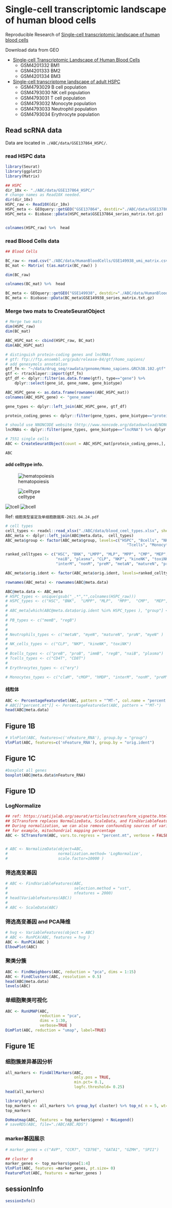 # Single-cell transcriptomic landscape of human blood cells

Reproducible Research of [Single-cell transcriptomic landscape of human blood cells](https://academic.oup.com/nsr/article/8/3/nwaa180/5896476)


Download data from GEO

* [Single-cell Transcriptomic Landscape of Human Blood Cells](https://www.ncbi.nlm.nih.gov/geo/query/acc.cgi?acc=GSE149938)
    * GSM4201332	BM1
    * GSM4201333	BM2
    * GSM4201334	BM3

* [Single-cell transcriptome landscape of adult HSPC](https://www.ncbi.nlm.nih.gov/geo/query/acc.cgi?acc=HSPC_GSE137864)
    * GSM4793029	B cell population
    * GSM4793030	NK cell population
    * GSM4793031	T cell population
    * GSM4793032	Monocyte population
    * GSM4793033	Neutrophil population
    * GSM4793034	Erythrocyte population


## Read scRNA data

Data are located in `./ABC/data/GSE137864_HSPC/`.

### read HSPC data
```r
library(Seurat)
library(ggplot2)
library(Matrix)

## HSPC
dir_10x <- "./ABC/data/GSE137864_HSPC/"
# change names as Read10X needed.
dir(dir_10x)
HSPC_raw <- Read10X(dir_10x)
HSPC_meta <- GEOquery::getGEO("GSE137864", destdir="./ABC/data/GSE137864_HSPC/")
HSPC_meta <- Biobase::pData(HSPC_meta$GSE137864_series_matrix.txt.gz)


colnames(HSPC_raw) %>%  head
```

### read Blood Cells data
```r

## Blood Cells

BC_raw <- read.csv("./ABC/data/HumanBloodCells/GSE149938_umi_matrix.csv", check.names=F)
BC_mat <- Matrix( t(as.matrix(BC_raw)) )

dim(BC_raw)

colnames(BC_mat) %>%  head

BC_meta <- GEOquery::getGEO("GSE149938", destdir="./ABC/data/HumanBloodCells/")
BC_meta <- Biobase::pData(BC_meta$GSE149938_series_matrix.txt.gz)
```

### Merge two mats to CreateSeuratObject
```r
# Merge two mats
dim(HSPC_raw)
dim(BC_mat)

ABC_HSPC_mat <- cbind(HSPC_raw, BC_mat)
dim(ABC_HSPC_mat)

# distinguish protein-coding genes and lncRNAs
# gtf: ftp://ftp.ensembl.org/pub/release-84/gtf/homo_sapiens/
# add genesymols annotation
gtf_fn <- "~/data/drug_seq/rawdata/genome/Homo_sapiens.GRCh38.102.gtf"
gtf <- rtracklayer::import(gtf_fn)
gtf_df <- dplyr::filter(as.data.frame(gtf), type=="gene") %>% 
    dplyr::select(gene_id, gene_name, gene_biotype)

ABC_HSPC_gene <- as.data.frame(rownames(ABC_HSPC_mat)) 
colnames(ABC_HSPC_gene) <- "gene_name"

gene_types <- dplyr::left_join(ABC_HSPC_gene, gtf_df)

protein_coding_genes <- dplyr::filter(gene_types, gene_biotype=="protein_coding") %>% dplyr::select(gene_name) %>% unlist(use.names = FALSE) %>% unique()

# should use NNONCODE website (http://www.noncode.org/datadownload/NONCODEv6_human_hg38_lncRNA.gtf.gz)
lncRNAs <- dplyr::filter(gene_types, gene_biotype=="lncRNA") %>% dplyr::select(gene_name) %>% unlist(use.names = FALSE) 

# 7551 single cells
ABC <- CreateSeuratObject(count = ABC_HSPC_mat[protein_coding_genes,], project = 'ABC', min.cells = 5, min.features = 1000 )

ABC
```

#### add celltype info.
![hematopoiesis](./figure/hematopoiesis.png)

![celltype](./figure/celltype.png)

![tcell](./figure/tcell.png)
![bcell](./figure/bcell.png)

Ref: `细胞类型鉴定及单细胞数据库-2021.04.24.pdf`

```r
# cell types
cell_types <- readxl::read_xlsx("./ABC/data/blood_ceel_types.xlsx", sheet="Sheet1")
ABC_meta <- dplyr::left_join(ABC@meta.data,  cell_types)
ABC_meta$group <- factor(ABC_meta$group, levels=c("HSPC", "Bcells", "NK", 
                                                     "Tcells", "Monocytes", "Neutrophils" , "Erythrocytes" ) )

ranked_celltypes <- c("HSC", "BNK", "LMPP", "MLP", "MPP", "CMP", "MEP", "GMP", "memB", "preB", "proB", "immB", "regB", 
                      "naiB", "plasma", "CLP", "NKP", "kineNK", "toxiNK", "CD4T", "CD8T", "claM", "cMOP", "hMDP", 
                      "interM", "nonM", "preM", "metaN", "matureN", "proN", "myeN", "ery")

ABC_meta$orig.ident <- factor(ABC_meta$orig.ident, levels=ranked_celltypes )

rownames(ABC_meta) <- rownames(ABC@meta.data)

ABC@meta.data <- ABC_meta
# HSPC_types <- unique(gsub("_.*","",colnames(HSPC_raw)))
# HSPC_types <- c("HSC", "BNK",  "LMPP", "MLP",  "MPP",  "CMP",  "MEP",  "GMP" )
# 
# ABC_meta[which(ABC@meta.data$orig.ident %in% HSPC_types ), "group"] <- "HSPC"
# 
# PB_types <- c("memB", "regB")
# 
# 
# Neutrophils_types <- c("metaN", "myeN", "matureN", "proN", "myeN" )
# 
# NK_cells_types <- c("CLP", "NKP", "kineNK", "toxiNK")
# 
# Bcells_types <- c("preB", "proB", "immB", "regB", "naiB", "plasma")
# Tcells_types <- c("CD4T", "CD8T")
# 
# Erythrocytes_types <- c("ery")

# Monocytes_types <- c("claM", "cMOP", "hMDP", "interM", "nonM", "preM")

```

#### 线粒体
```r
ABC <- PercentageFeatureSet(ABC, pattern = "^MT-", col.name = "percent.mt") 
# ABC[["percent.mt"]] <- PercentageFeatureSet(ABC, pattern = "^MT-")
head(ABC@meta.data)
```

## Figure 1B

```r

# VlnPlot(ABC, features=c('nFeature_RNA'), group.by = "group")
VlnPlot(ABC, features=c('nFeature_RNA'), group.by = "orig.ident")

```

## Figure 1C
```r
#boxplot all genes
boxplot(ABC@meta.data$nFeature_RNA)
```

## Figure 1D
### LogNormalize
```r
## ref: https://satijalab.org/seurat/articles/sctransform_vignette.html
## SCTransform replaces NormalizeData, ScaleData, and FindVariableFeatures.
## During normalization, we can also remove confounding sources of variation, 
## for example, mitochondrial mapping percentage
ABC <- SCTransform(ABC, vars.to.regress = "percent.mt", verbose = FALSE)


# ABC <- NormalizeData(object=ABC, 
#                      normalization.method= 'LogNormalize', 
#                      scale.factor=10000 )
```

### 筛选高变基因
```r
# ABC <- FindVariableFeatures(ABC,
#                             selection.method = "vst", 
#                             nfeatures = 2000)
# head(VariableFeatures(ABC))
# 
# ABC <- ScaleData(ABC)
```
### 筛选高变基因 and PCA降维
```r

# hvg <- VariableFeatures(object = ABC)
# ABC <- RunPCA(ABC, features = hvg )
ABC <- RunPCA(ABC )
ElbowPlot(ABC)
```

### 聚类分簇
```r
ABC <- FindNeighbors(ABC, reduction = "pca", dims = 1:15)
ABC <- FindClusters(ABC, resolution = 0.5)
head(ABC@meta.data)
levels(ABC)
```

### 单细胞聚类可视化
```r
ABC <- RunUMAP(ABC, 
               reduction = "pca", 
               dims = 1:30,
               verbose=TRUE )
DimPlot(ABC, reduction = "umap", label=TRUE)
```

## Figure 1E
### 细胞簇差异基因分析
```r
all_markers <- FindAllMarkers(ABC, 
                              only.pos = TRUE, 
                              min.pct= 0.1, 
                              logfc.threshold= 0.25)
head(all_markers)

library(dplyr)
top_markers <- all_markers %>% group_by( cluster) %>% top_n( n = 5, wt= avg_log2FC )
top_markers

DoHeatmap(ABC, features = top_markers$gene) + NoLegend()
# saveRDS(ABC, file="./ABC/ABC.RDS")
```

### marker基因展示
```r
# marker_genes = c("AVP", "CCR7", "CD79E", "GATA1", "GZMH", "SPI1")

## cluster 0
marker_genes <- top_markers$gene[1:4]
VlnPlot(ABC, features =marker_genes, pt.size= 0)
FeaturePlot(ABC, features = marker_genes )
```




























## sessionInfo
```r
sessionInfo()
```



